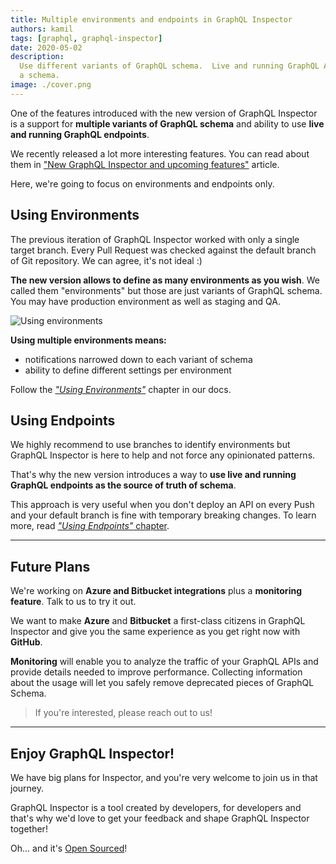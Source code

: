```yaml
---
title: Multiple environments and endpoints in GraphQL Inspector
authors: kamil
tags: [graphql, graphql-inspector]
date: 2020-05-02
description:
  Use different variants of GraphQL schema.  Live and running GraphQL API as the source of truth of
  a schema.
image: ./cover.png
---
```


One of the features introduced with the new version of GraphQL Inspector is a support for **multiple
variants of GraphQL schema** and ability to use **live and running GraphQL endpoints**.

We recently released a lot more interesting features. You can read about them in
["New GraphQL Inspector and upcoming features"](/blog/new-graphql-inspector) article.

Here, we're going to focus on environments and endpoints only.

## Using Environments

The previous iteration of GraphQL Inspector worked with only a single target branch. Every Pull
Request was checked against the default branch of Git repository. We can agree, it's not ideal :)

**The new version allows to define as many environments as you wish**. We called them "environments"
but those are just variants of GraphQL schema. You may have production environment as well as
staging and QA.

![](../multiple-environments-endpoints-graphql-inspector/graph.png 'Using environments')

**Using multiple environments means:**

- notifications narrowed down to each variant of schema
- ability to define different settings per environment

Follow the [_"Using Environments"_](https://graphql-inspector.com/docs/recipes/environments) chapter
in our docs.

## Using Endpoints

We highly recommend to use branches to identify environments but GraphQL Inspector is here to help
and not force any opinionated patterns.

That's why the new version introduces a way to **use live and running GraphQL endpoints as the
source of truth of schema**.

This approach is very useful when you don't deploy an API on every Push and your default branch is
fine with temporary breaking changes. To learn more, read
[_"Using Endpoints"_ chapter](https://graphql-inspector.com/docs/recipes/endpoints).

---

## Future Plans

We're working on **Azure and Bitbucket integrations** plus a **monitoring feature**. Talk to us to
try it out.

We want to make **Azure** and **Bitbucket** a first-class citizens in GraphQL Inspector and give you
the same experience as you get right now with **GitHub**.

**Monitoring** will enable you to analyze the traffic of your GraphQL APIs and provide details
needed to improve performance. Collecting information about the usage will let you safely remove
deprecated pieces of GraphQL Schema.

> If you're interested, please reach out to us!

---

## Enjoy GraphQL Inspector!

We have big plans for Inspector, and you're very welcome to join us in that journey.

GraphQL Inspector is a tool created by developers, for developers and that's why we'd love to get
your feedback and shape GraphQL Inspector together!

Oh... and it's [Open Sourced](https://github.com/kamilkisiela/graphql-inspector)!

